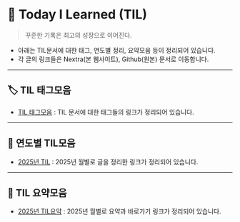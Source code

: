 # 📓 Today I Learned (TIL)

> 꾸준한 기록은 최고의 성장으로 이어진다.

- 아래는 TIL문서에 대한 태그, 연도별 정리, 요약모음 등이 정리되어 있습니다.
- 각 글의 링크들은 Nextra(본 웹사이트), Github(원본) 문서로 이동합니다.

---
## 🏷️ TIL 태그모음
- [TIL 태그모음](/til/tags)
: TIL 문서에 대한 태그들의 링크가 정리되어 있습니다.

---
## 📅 연도별 TIL모음
- [2025년 TIL](/til/til-2025)
: 2025년 월별로 글을 정리한 링크가 정리되어 있습니다.


---
## 📑 TIL 요약모음
- [2025년 TIL요약](/til/summaries/2025-summaries)
: 2025년 월별로 요약과 바로가기 링크가 정리되어 있습니다.

